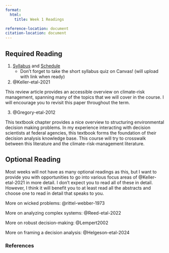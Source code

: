 ```yaml
---
format:
  html:
    title: Week 1 Readings

reference-location: document
citation-location: document
---
```


## Required Reading

1. [Syllabus](../syllabus.qmd) and [Schedule](../schedule/schedule.qmd)
    - Don't forget to take the short syllabus quiz on Canvas! (will upload with link when ready)

2. @Keller-etal-2021

This review article provides an accessible overview on climate-risk management, spanning many of the topics that we will cover in the course. I will encourage you to revisit this paper throughout the term. 

3. @Gregory-etal-2012

This textbook chapter provides a nice overview to structuring environmental decision making problems. In my experience interacting with decision scientists at federal agencies, this textbook forms the foundation of their decision analysis knowledge base. This course will try to crosswalk between this literature and the climate-risk-management literature. 

## Optional Reading

Most weeks will not have as many optional readings as this, but I want to provide you with opportunities to go into various focus areas of @Keller-etal-2021 in more detail. I don't expect you to read all of these in detail. However, I think it will benefit you to at least read all the abstracts and choose one to read in detail that speaks to you. 

More on wicked problems: @rittel-webber-1973

More on analyzing complex systems: @Reed-etal-2022

More on robust decision-making: @Lempert2002

More on framing a decision analysis: @Helgeson-etal-2024

### References
::: {#refs}
:::